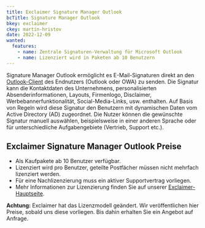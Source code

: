 ```yaml
---
title: Exclaimer Signature Manager Outlook
bcTitle: Signature Manager Outlook
bkey: exclaimer
ckey: martin-hristov
date: 2022-12-09
wanted:
  features:
    - name: Zentrale Signaturen-Verwaltung für Microsoft Outlook
    - name: Lizenziert wird in Paketen ab 10 Benutzern
---
```




<Intro>

Signature Manager Outlook ermöglicht es E-Mail-Signaturen direkt an den [Outlook-Client](/hersteller/microsoft/office/einzelprodukte/outlook-2021/) des Endnutzers (Outlook oder OWA) zu senden. Die Signatur kann die Kontaktdaten des Unternehmens, personalisierten Absenderinformationen, Layouts, Firmenlogo, Disclaimer, Werbebannerfunktionalität, Social-Media-Links, usw. enthalten. Auf Basis von Regeln wird diese Signatur den Benutzern mit dynamischen Daten vom Active Directory (AD) zugeordnet. Die Nutzer können die gewünschte Signatur manuell auswählen, beispielsweise in einer anderen Sprache oder für unterschiedliche Aufgabengebiete (Vertrieb, Support etc.).

</Intro>

<TOC />


## Exclaimer Signature Manager Outlook Preise

- Als Kaufpakete ab 10 Benutzer verfügbar.
- Lizenziert wird pro Benutzer, geteilte Postfächer müssen nicht mehrfach lizenziert werden.
- Für eine Nachlizenzierung muss ein aktiver Supportvertrag vorliegen.
- Mehr Informationen zur Lizenzierung finden Sie auf unserer [Exclaimer-Hauptseite](/hersteller/exclaimer/#lizenzierung).



<Info>

**Achtung:** Exclaimer hat das Lizenzmodell geändert. Wir veröffentlichen hier Preise, sobald uns diese vorliegen.
Bis dahin erhalten Sie ein Angebot auf Anfrage.

</Info>
